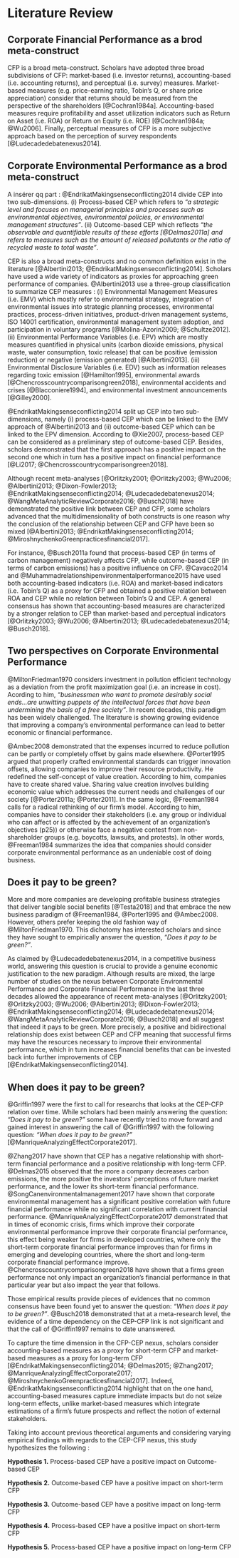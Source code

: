 

# Literature Review

## Corporate Financial Performance as a brod meta-construct

CFP is a broad meta-construct. Scholars have adopted three broad subdivisions of CFP: market-based (i.e. investor returns), accounting-based (i.e. accounting returns), and perceptual (i.e. survey) measures. Market-based measures (e.g. price-earning ratio, Tobin's Q, or share price appreciation) consider that returns should be measured from the perspective of the shareholders [@Cochran1984a]. Accounting-based measures require profitability and asset utilization indicators such as Return on Asset (i.e. ROA) or Return on Equity (i.e. ROE) [@Cochran1984a; @Wu2006]. Finally, perceptual measures of CFP is a more subjective approach based on the perception of survey respondents [@Ludecadedebatenexus2014]. 



## Corporate Environmental Performance as a brod meta-construct

 A insérer qq part : 
@EndrikatMakingsenseconflicting2014 divide CEP into two sub-dimensions. (i) Process-based CEP which refers to *"a strategic level and focuses on managerial principles and processes such as environmental objectives, environmental policies, or environmental management structures"*. (ii) Outcome-based CEP which reflects *"the observable and quantifiable results of these efforts [@Delmas2011a] and refers to measures such as the amount of released pollutants or the ratio of recycled waste to total waste"*. 

CEP is also a broad meta-constructs and no common definition exist in the literature [@Albertini2013; @EndrikatMakingsenseconflicting2014]. Scholars have used a wide variety of indicators as proxies for approaching green performance of companies. @Albertini2013 use a three-group classification to summarize CEP measures : (i) Environmental Management Measures (i.e. EMV) which mostly refer to environmental strategy, integration of environmental issues into strategic planning processes, environmental practices, process-driven initiatives, product-driven management systems, ISO 14001 certification, environmental management system adoption, and participation in voluntary programs [@Molina-Azorin2009; @Schultze2012]. (ii) Environmental Performance Variables (i.e. EPV) which are mostly measures quantified in physical units (carbon dioxide emissions, physical waste, water consumption, toxic release) that can be positive (emission reduction) or negative (emission generated) [@Albertini2013]. (iii) Environmental Disclosure Variables (i.e. EDV) such as information releases regarding toxic emission [@Hamilton1995], environmental awards [@Chencrosscountrycomparisongreen2018], environmental accidents and crises [@Blacconiere1994], and environmental investment announcements [@Gilley2000]. 

@EndrikatMakingsenseconflicting2014 split up CEP into two sub-dimensions, namely (i) process-based CEP which can be linked to the EMV approach of @Albertini2013 and (ii) outcome-based CEP which can be linked to the EPV dimension. According to @Xie2007, process-based CEP can be considered as a preliminary step of outcome-based CEP. Besides, scholars demonstrated that the first approach has a positive impact on the second one which in turn has a positive impact on financial performance [@Li2017; @Chencrosscountrycomparisongreen2018]. 

Although recent meta-analyses [@Orlitzky2001; @Orlitzky2003; @Wu2006; @Albertini2013; @Dixon-Fowler2013; @EndrikatMakingsenseconflicting2014; @Ludecadedebatenexus2014; @WangMetaAnalyticReviewCorporate2016; @Busch2018] have demonstrated the positive link between CEP and CFP, some scholars advanced that the multidimensionality of both constructs is one reason why the conclusion of the relationship between CEP and CFP have been so mixed [@Albertini2013; @EndrikatMakingsenseconflicting2014; @MiroshnychenkoGreenpracticesfinancial2017]. 

For instance, @Busch2011a  found that process-based CEP (in terms of carbon management) negatively affects CFP, while outcome-based CEP (in terms of carbon emissions) has a positive influence on CFP. @Cavaco2014 and @Muhammadrelationshipenvironmentalperformance2015 have used both accounting-based indicators (i.e. ROA) and market-based indicators (i.e. Tobin's Q) as a proxy for CFP and obtained a positive relation between ROA and CEP while no relation between Tobin's Q and CEP. A general consensus has shown that accounting-based measures are characterized by a stronger relation to CEP than market-based and perceptual indicators [@Orlitzky2003; @Wu2006; @Albertini2013; @Ludecadedebatenexus2014; @Busch2018]. 



## Two perspectives on Corporate Environmental Performance

@MiltonFriedman1970 considers investment in pollution efficient technology as a deviation from the profit maximization goal (i.e. an increase in cost). Acording to him, *"businessmen who want to promote desirably social ends...are unwitting puppets of the intellectual forces that have been undermining the basis of a free society"*. In recent decades, this paradigm has been widely challenged. The literature is showing growing evidence that improving a company's environmental performance can lead to better economic or financial performance. 

@Ambec2008 demonstrated that the expenses incurred to reduce pollution can be partly or completely offset by gains made elsewhere. @Porter1995 argued that properly crafted environmental standards can trigger innovation offsets, allowing companies to improve their resource productivity. He redefined the self-concept of value creation. According to him, companies have to create shared value. Sharing value creation involves building economic value which addresses the current needs and challenges of our society [@Porter2011a; @Porter2011]. In the same logic, @Freeman1984 calls for a radical rethinking of our firm's model. According to him, companies have to consider their stakeholders (i.e. any group or individual who can affect or is affected by the achievement of an organization's objectives (p25)) or otherwise face a negative contest from non-shareholder groups (e.g. boycotts, lawsuits, and protests). In other words, @Freeman1984 summarizes the idea that companies should consider corporate environmental performance as an undeniable cost of doing business. 

## Does it pay to be green?

More and more companies are developing profitable business strategies that deliver tangible social benefits [@Testa2018] and that embrace the new business paradigm of @Freeman1984, @Porter1995 and @Ambec2008. However, others prefer keeping the old fashion way of @MiltonFriedman1970. This dichotomy has interested scholars and since they have sought to empirically answer the question, *"Does it pay to be green?"*. 

As claimed by @Ludecadedebatenexus2014, in a competitive business world, answering this question is crucial to provide a genuine economic justification to the new paradigm. Although results are mixed, the large number of studies on the nexus between Corporate Environmental Performance and Corporate Financial Performance in the last three decades allowed the appearance of recent meta-analyses \footnote{Initially, the literature focused on the link between Corporate Social Performance (i.e. CSP) and Corporate Financial Performance. Orlitzky and Benjamin (2001) were the first to consider CEP as apart from CSP. Given that Busch and Friede (2018) could not detect statistically significant differences between the effects of environmental CEP and social-related CSP on CFP and concludes that good CSP pays off, whether social or environmental related, this study considers CSP equals to CEP.} [@Orlitzky2001; @Orlitzky2003; @Wu2006; @Albertini2013; @Dixon-Fowler2013; @EndrikatMakingsenseconflicting2014; @Ludecadedebatenexus2014; @WangMetaAnalyticReviewCorporate2016; @Busch2018] and all suggest that indeed it pays to be green. More precisely, a positive and bidirectional relationship does exist between CEP and CFP meaning that successful firms may have the resources necessary to improve their environmental performance, which in turn increases financial benefits that can be invested back into further improvements of CEP [@EndrikatMakingsenseconflicting2014].


## When does it pay to be green?

@Griffin1997 were the first to call for researchs that looks at the CEP-CFP relation over time. While scholars had been mainly answering the  question: *"Does it pay to be green?"* some have recently tried to move forward and gained interest in answering the call of @Griffin1997 with the following question: *"When does it pay to be green?"* [@ManriqueAnalyzingEffectCorporate2017]. 

@Zhang2017 have shown that CEP has a negative relationship with short-term financial performance and a positive relationship with long-term CFP. @Delmas2015 observed that the more a company decreases carbon emissions, the more positive the investors' perceptions of future market performance, and the lower its short-term financial performance. @SongCanenvironmentalmanagement2017 have shown that corporate environmental management has a significant positive correlation with future financial performance while no significant correlation with current financial performance. @ManriqueAnalyzingEffectCorporate2017 demonstrated that in times of economic crisis, firms which improve their corporate environmental performance improve their corporate financial performance, this effect being weaker for firms in developed countries, where only the short-term corporate financial performance improves than for firms in emerging and developing countries, where the short and long-term corporate financial performance improve. @Chencrosscountrycomparisongreen2018 have shown that a firms green performance not only impact an organization's financial performance in that particular year but also impact the year that follows.

Those empirical results provide pieces of evidences that no common consensus have been found yet to answer the question: *"When does it pay to be green?"*. @Busch2018 demonstrated that at a meta-research level, the evidence of a time dependency on the CEP-CFP link is not significant and that the call of @Griffin1997 remains to date unanswered. 

To capture the time dimension in the CFP-CEP nexus, scholars consider accounting-based measures as a proxy for short-term CFP and market-based measures as a proxy for long-term CFP [@EndrikatMakingsenseconflicting2014; @Delmas2015; @Zhang2017; @ManriqueAnalyzingEffectCorporate2017; @MiroshnychenkoGreenpracticesfinancial2017]. Indeed, @EndrikatMakingsenseconflicting2014 highlight that on the one hand, accounting-based measures capture immediate impacts but do not seize long-term effects, unlike market-based measures which integrate estimations of a firm's future prospects and reflect the notion of external stakeholders.

Taking into account previous theoretical arguments and considering varying empirical findings with regards to the CEP-CFP nexus, this study hypothesizes the following : 

\vspace{0.5cm}
**Hypothesis 1.** Process-based CEP have a positive impact on Outcome-based CEP

**Hypothesis 2.** Outcome-based CEP have a positive impact on short-term CFP

**Hypothesis 3.** Outcome-based CEP have a positive impact on long-term CFP

**Hypothesis 4.** Process-based CEP have a positive impact on short-term CFP

**Hypothesis 5.** Process-based CEP have a positive impact on long-term CFP










